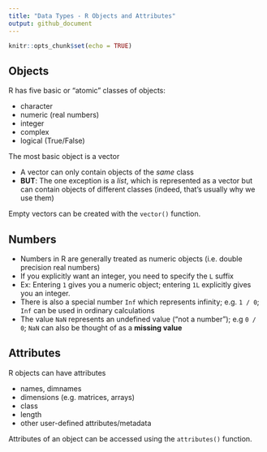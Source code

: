 ```yaml
---
title: "Data Types - R Objects and Attributes"
output: github_document
---
```


```r
knitr::opts_chunk$set(echo = TRUE)
```

## Objects

R has five basic or "atomic" classes of objects:

* character
* numeric (real numbers)
* integer 
* complex
* logical (True/False)

The most basic object is a vector

* A vector can only contain objects of the *same* class
* **BUT**: The one exception is a *list*, which is represented as a vector but can contain objects of different classes (indeed, that's usually why we use them)

Empty vectors can be created with the `vector()` function.

## Numbers

* Numbers in R are generally treated as numeric objects (i.e. double precision real numbers)
* If you explicitly want an integer, you need to specify the `L` suffix
* Ex: Entering `1` gives you a numeric object; entering `1L` explicitly gives you an integer.
* There is also a special number `Inf` which represents infinity; e.g. `1 / 0`; `Inf` can be used in ordinary calculations
* The value `NaN` represents an undefined value ("not a number"); e.g `0 / 0`; `NaN` can also be thought of as a **missing value**

## Attributes

R objects can have attributes

* names, dimnames
* dimensions (e.g. matrices, arrays)
* class
* length
* other user-defined attributes/metadata

Attributes of an object can be accessed using the `attributes()` function.
